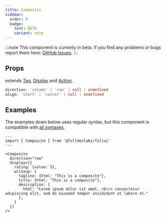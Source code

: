 ```yaml
---
title: Composite
sidebar:
  order: 9
  badge:
    text: BETA
    variant: note
---
```


:::note
This component is currenty in beta.
If you find any problems or bugs report them here: [GitHub Issues](https://github.com/fulldevlabs/fullui/issues).
:::

## Props
extends [Tag](/components/tag), [Display](/components/display) and [Action](/components/action).
```ts
direction: 'column' | 'row' | null | undefined
align: 'start' | 'center' | null | undefined
```

## Examples
The examples down below uses regular syntax, but this component is compatible with [all syntaxes](/guides/components#syntax).

```astro live
---
import { Composite } from '@fulldevlabs/fullui'
---

<Composite
  direction="row"
  display={{
    rating: {value: 5},
    writeup: {
      tagline: {html: "This is a composite"},
      title: {html: "This is a composite"},
      description: {
        html: "Lorem ipsum dolor sit amet, <br/> consectetur adipiscing elit, sed do eiusmod tempor incididunt ut labore et."
      },
    }
  }}
/>
```